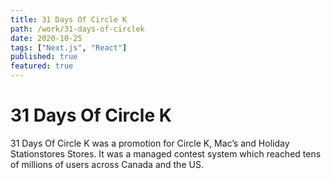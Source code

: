 ```yaml
---
title: 31 Days Of Circle K
path: /work/31-days-of-circlek
date: 2020-10-25
tags: ["Next.js", "React"]
published: true
featured: true
---
```



# 31 Days Of Circle K

<!-- ![31 Days Of Circle K Banner](../../images/drink-snack-score/drink-snack-score.png) -->

31 Days Of Circle K was a promotion for Circle K, Mac’s and Holiday Stationstores Stores.
It was a managed contest system which reached tens of millions of users across Canada and the US.

